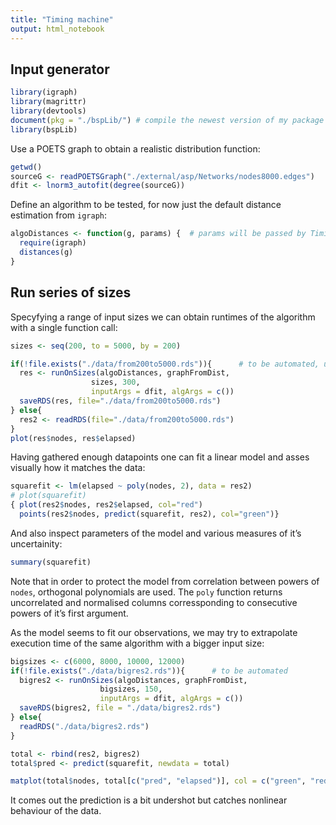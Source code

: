 ```yaml
---
title: "Timing machine"
output: html_notebook
---
```


## Input generator
```r
library(igraph)
library(magrittr)
library(devtools)
document(pkg = "./bspLib/") # compile the newest version of my package
library(bspLib)
```
Use a POETS graph to obtain a realistic distribution function:
```r
getwd()
sourceG <- readPOETSGraph("./external/asp/Networks/nodes8000.edges")
dfit <- lnorm3_autofit(degree(sourceG))
```
Define an algorithm to be tested, for now just the default distance estimation from `igraph`:
```r
algoDistances <- function(g, params) {  # params will be passed by Timing Machine, ignored for now
  require(igraph)
  distances(g)
}
```

## Run series of sizes
Specyfying a range of input sizes we can obtain runtimes of the algorithm with a single function call:
```r
sizes <- seq(200, to = 5000, by = 200)

if(!file.exists("./data/from200to5000.rds")){      # to be automated, use precomputed values if available
  res <- runOnSizes(algoDistances, graphFromDist,
                  sizes, 300,
                  inputArgs = dfit, algArgs = c())
  saveRDS(res, file="./data/from200to5000.rds")
} else{
  res2 <- readRDS(file="./data/from200to5000.rds")
}
plot(res$nodes, res$elapsed)
```
Having gathered enough datapoints one can fit a linear model and asses visually how it matches the data:
```r
squarefit <- lm(elapsed ~ poly(nodes, 2), data = res2)
# plot(squarefit)
{ plot(res2$nodes, res2$elapsed, col="red")
  points(res2$nodes, predict(squarefit, res2), col="green")}
```

And also inspect parameters of the model and various measures of it's uncertainity:
```r
summary(squarefit)
```
Note that in order to protect the model from correlation between powers of `nodes`, orthogonal polynomials are used. The `poly` function returns uncorrelated and normalised columns corressponding to consecutive powers of it's first argument.

As the model seems to fit our observations, we may try to extrapolate execution time of the same algorithm with a bigger input size:
```r
bigsizes <- c(6000, 8000, 10000, 12000)
if(!file.exists("./data/bigres2.rds")){      # to be automated
  bigres2 <- runOnSizes(algoDistances, graphFromDist,
                    bigsizes, 150,
                    inputArgs = dfit, algArgs = c())
  saveRDS(bigres2, file = "./data/bigres2.rds")
} else{
  readRDS("./data/bigres2.rds")
}


```

```r
total <- rbind(res2, bigres2)
total$pred <- predict(squarefit, newdata = total)

matplot(total$nodes, total[c("pred", "elapsed")], col = c("green", "red"), pch = c(1, 19))
```
It comes out the prediction is a bit undershot but catches nonlinear behaviour of the data.

